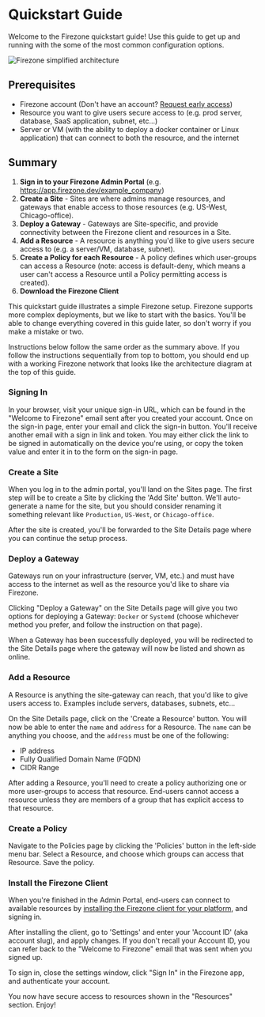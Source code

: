 
# Quickstart Guide

Welcome to the Firezone quickstart guide! Use this guide to get up and running
with the some of the most common configuration options.

<Image
  src="/images/firezone-v1-architecture-simple.png"
  alt="Firezone simplified architecture"
  width={900}
  height={50}
  className="mx-auto shadow rounded"
/>

## Prerequisites

- Firezone account (Don't have an account?
  [Request early access](/product/early-access))
- Resource you want to give users secure access to (e.g. prod server, database,
  SaaS application, subnet, etc...)
- Server or VM (with the ability to deploy a docker container or Linux
  application) that can connect to both the resource, and the internet

## Summary

1. **Sign in to your Firezone Admin Portal** (e.g.
   https://app.firezone.dev/example_company)
1. **Create a Site** - Sites are where admins manage resources, and gateways
   that enable access to those resources (e.g. US-West, Chicago-office).
1. **Deploy a Gateway** - Gateways are Site-specific, and provide connectivity
   between the Firezone client and resources in a Site.
1. **Add a Resource** - A resource is anything you'd like to give users secure
   access to (e.g. a server/VM, database, subnet).
1. **Create a Policy for each Resource** - A policy defines which user-groups
   can access a Resource (note: access is default-deny, which means a user can't
   access a Resource until a Policy permitting access is created).
1. **Download the Firezone Client**

This quickstart guide illustrates a simple Firezone setup. Firezone supports
more complex deployments, but we like to start with the basics. You'll be able
to change everything covered in this guide later, so don't worry if you make a
mistake or two.

Instructions below follow the same order as the summary above. If you follow the
instructions sequentially from top to bottom, you should end up with a working
Firezone network that looks like the architecture diagram at the top of this
guide.

### Signing In

In your browser, visit your unique sign-in URL, which can be found in the
"Welcome to Firezone" email sent after you created your account. Once on the
sign-in page, enter your email and click the sign-in button. You'll receive
another email with a sign in link and token. You may either click the link to be
signed in automatically on the device you're using, or copy the token value and
enter it in to the form on the sign-in page.

### Create a Site

When you log in to the admin portal, you'll land on the Sites page. The first
step will be to create a Site by clicking the 'Add Site' button. We'll
auto-generate a name for the site, but you should consider renaming it something
relevant like `Production`, `US-West`, or `Chicago-office`.

After the site is created, you'll be forwarded to the Site Details page where
you can continue the setup process.

### Deploy a Gateway

Gateways run on your infrastructure (server, VM, etc.) and must have access to
the internet as well as the resource you'd like to share via Firezone.

Clicking "Deploy a Gateway" on the Site Details page will give you two options
for deploying a Gateway: `Docker` or `Systemd` (choose whichever method you
prefer, and follow the instruction on that page).

When a Gateway has been successfully deployed, you will be redirected to the
Site Details page where the gateway will now be listed and shown as online.

### Add a Resource

A Resource is anything the site-gateway can reach, that you'd like to give users
access to. Examples include servers, databases, subnets, etc...

On the Site Details page, click on the 'Create a Resource' button. You will now
be able to enter the `name` and `address` for a Resource. The `name` can be
anything you choose, and the `address` must be one of the following:

- IP address
- Fully Qualified Domain Name (FQDN)
- CIDR Range

After adding a Resource, you'll need to create a policy authorizing one or more
user-groups to access that resource. End-users cannot access a resource unless
they are members of a group that has explicit access to that resource.

### Create a Policy

Navigate to the Policies page by clicking the 'Policies' button in the left-side
menu bar. Select a Resource, and choose which groups can access that Resource.
Save the policy.

### Install the Firezone Client

When you're finished in the Admin Portal, end-users can connect to available
resources by
[installing the Firezone client for your platform](/kb/deploy/clients), and
signing in.

After installing the client, go to 'Settings' and enter your 'Account ID' (aka
account slug), and apply changes. If you don't recall your Account ID, you can
refer back to the "Welcome to Firezone" email that was sent when you signed up.

To sign in, close the settings window, click "Sign In" in the Firezone app, and
authenticate your account.

You now have secure access to resources shown in the "Resources" section. Enjoy!
